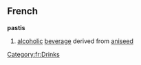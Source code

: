 ==French==
{{wikipedia}}
'''pastis'''
# [[alcoholic]] [[beverage]] derived from [[aniseed]]
[[Category:fr:Drinks]]